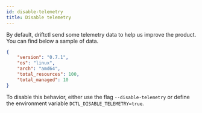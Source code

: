 ```yaml
---
id: disable-telemetry
title: Disable telemetry
---
```


By default, driftctl send some telemetry data to help us improve the product.
You can find below a sample of data.

```json
{
    "version": "0.7.1",
    "os": "linux",
    "arch": "amd64",
    "total_resources": 100,
    "total_managed": 10
}
```

To disable this behavior, either use the flag `--disable-telemetry` or define the environment variable `DCTL_DISABLE_TELEMETRY=true`.

